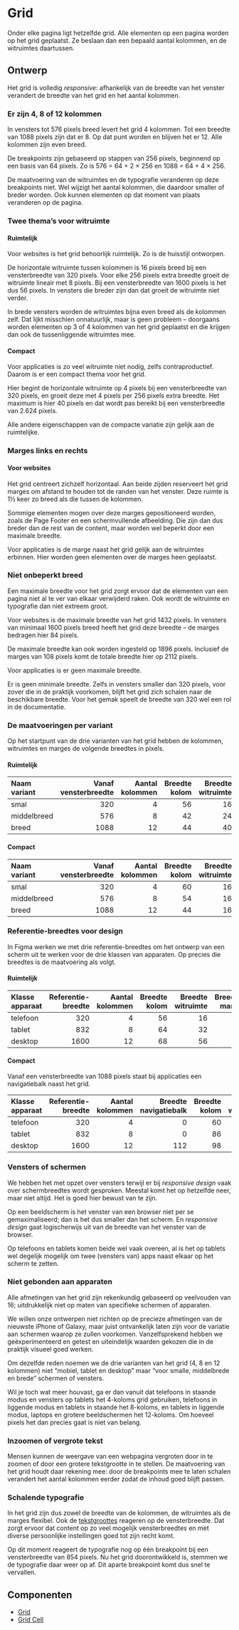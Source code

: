 
<Meta title="Docs/Designrichtlijnen/Grid" />

# Grid

Onder elke pagina ligt hetzelfde grid.
Alle elementen op een pagina worden op het grid geplaatst.
Ze beslaan dan een bepaald aantal kolommen, en de witruimtes daartussen.

## Ontwerp

Het grid is volledig _responsive_: afhankelijk van de breedte van het venster verandert de breedte van het grid en het aantal kolommen.

### Er zijn 4, 8 of 12 kolommen

In vensters tot 576 pixels breed levert het grid 4 kolommen.
Tot een breedte van 1088 pixels zijn dat er 8.
Op dat punt worden en blijven het er 12.
Alle kolommen zijn even breed.

De breakpoints zijn gebaseerd op stappen van 256 pixels, beginnend op een basis van 64 pixels.
Zo is 576 = 64 + 2 × 256 en 1088 = 64 + 4 × 256.

De maatvoering van de witruimtes en de typografie veranderen op deze breakpoints niet.
Wel wijzigt het aantal kolommen, die daardoor smaller of breder worden.
Ook kunnen elementen op dat moment van plaats veranderen op de pagina.

### Twee thema’s voor witruimte

#### Ruimtelijk

Voor websites is het grid behoorlijk ruimtelijk.
Zo is de huisstijl ontworpen.

De horizontale witruimte tussen kolommen is 16 pixels breed bij een vensterbreedte van 320 pixels.
Voor elke 256 pixels extra breedte groeit de witruimte lineair met 8 pixels.
Bij een vensterbreedte van 1600 pixels is het dus 56 pixels.
In vensters die breder zijn dan dat groeit de witruimte niet verder.

In brede vensters worden de witruimtes bijna even breed als de kolommen zelf.
Dat lijkt misschien onnatuurlijk, maar is geen probleem – doorgaans worden elementen op 3 of 4 kolommen van het grid geplaatst en die krijgen dan ook de tussenliggende witruimtes mee.

#### Compact

Voor applicaties is zo veel witruimte niet nodig, zelfs contraproductief.
Daarom is er een compact thema voor het grid.

Hier begint de horizontale witruimte op 4 pixels bij een vensterbreedte van 320 pixels,
en groeit deze met 4 pixels per 256 pixels extra breedte.
Het maximum is hier 40 pixels en dat wordt pas bereikt bij een vensterbreedte van 2.624 pixels.

Alle andere eigenschappen van de compacte variatie zijn gelijk aan de ruimtelijke.

### Marges links en rechts

#### Voor websites

Het grid centreert zichzelf horizontaal.
Aan beide zijden reserveert het grid marges om afstand te houden tot de randen van het venster.
Deze ruimte is 1½ keer zo breed als die tussen de kolommen.

Sommige elementen mogen over deze marges gepositioneerd worden, zoals de Page Footer en een schermvullende afbeelding.
Die zijn dan dus breder dan de rest van de content, maar worden wel beperkt door een maximale breedte.

Voor applicaties is de marge naast het grid gelijk aan de witruimtes erbinnen.
Hier worden geen elementen over de marges heen geplaatst.

### Niet onbeperkt breed

Een maximale breedte voor het grid zorgt ervoor dat de elementen van een pagina niet al te ver van elkaar verwijderd raken.
Ook wordt de witruimte en typografie dan niet extreem groot.

Voor websites is de maximale breedte van het grid 1432 pixels.
In vensters van minimaal 1600 pixels breed heeft het grid deze breedte – de marges bedragen hier 84 pixels.

De maximale breedte kan ook worden ingesteld op 1896 pixels.
Inclusief de marges van 108 pixels komt de totale breedte hier op 2112 pixels.

Voor applicaties is er geen maximale breedte.

Er is geen minimale breedte.
Zelfs in vensters smaller dan 320 pixels, voor zover die in de praktijk voorkomen,
blijft het grid zich schalen naar de beschikbare breedte.
Voor het gemak speelt de breedte van 320 wel een rol in de documentatie.

### De maatvoeringen per variant

Op het startpunt van de drie varianten van het grid hebben de kolommen, witruimtes en marges de volgende breedtes in pixels.

#### Ruimtelijk

| Naam variant | Vanaf vensterbreedte | Aantal kolommen | Breedte kolom | Breedte witruimte | Breedte marge | Breedte grid |
| :----------- | -------------------: | --------------: | ------------: | ----------------: | ------------: | -----------: |
| smal         |                  320 |               4 |            56 |                16 |            24 |          272 |
| middelbreed  |                  576 |               8 |            42 |                24 |            36 |          504 |
| breed        |                 1088 |              12 |            44 |                40 |            60 |          968 |

#### Compact

| Naam variant | Vanaf vensterbreedte | Aantal kolommen | Breedte kolom | Breedte witruimte | Breedte marge | Breedte grid |
| :----------- | -------------------: | --------------: | ------------: | ----------------: | ------------: | -----------: |
| smal         |                  320 |               4 |            60 |                16 |            16 |          288 |
| middelbreed  |                  576 |               8 |            54 |                16 |            16 |          544 |
| breed        |                 1088 |              12 |            44 |                16 |            16 |          944 |

### Referentie-breedtes voor design

In Figma werken we met drie referentie-breedtes om het ontwerp van een scherm uit te werken voor de drie klassen van apparaten.
Op precies die breedtes is de maatvoering als volgt.

#### Ruimtelijk

| Klasse apparaat | Referentie-breedte | Aantal kolommen | Breedte kolom | Breedte witruimte | Breedte marge | Breedte grid |
| :-------------- | -----------------: | --------------: | ------------: | ----------------: | ------------: | -----------: |
| telefoon        |                320 |               4 |            56 |                16 |            24 |          272 |
| tablet          |                832 |               8 |            64 |                32 |            48 |          736 |
| desktop         |               1600 |              12 |            68 |                56 |            84 |         1432 |

#### Compact

Vanaf een vensterbreedte van 1088 pixels staat bij applicaties een navigatiebalk naast het grid.

| Klasse apparaat | Referentie-breedte | Aantal kolommen | Breedte navigatiebalk | Breedte kolom | Breedte witruimte | Breedte marge | Breedte grid |
| :-------------- | -----------------: | --------------: | --------------------: | ------------: | ----------------: | ------------: | -----------: |
| telefoon        |                320 |               4 |                     0 |            60 |                16 |            16 |          288 |
| tablet          |                832 |               8 |                     0 |            86 |                16 |            16 |          800 |
| desktop         |               1600 |              12 |                   112 |            98 |                24 |            24 |         1440 |

### Vensters of schermen

We hebben het met opzet over vensters terwijl er bij _responsive design_ vaak over schermbreedtes wordt gesproken.
Meestal komt het op hetzelfde neer, maar niet altijd.
Het is goed hier bewust van te zijn.

Op een beeldscherm is het venster van een browser niet per se gemaximaliseerd; dan is het dus smaller dan het scherm.
En _responsive design_ gaat logischerwijs uit van de breedte van het venster van de browser.

Op telefoons en tablets komen beide wel vaak overeen,
al is het op tablets wel degelijk mogelijk om twee (vensters van) apps naast elkaar op het scherm te zetten.

### Niet gebonden aan apparaten

Alle afmetingen van het grid zijn rekenkundig gebaseerd op veelvouden van 16; uitdrukkelijk niet op maten van specifieke schermen of apparaten.

We willen onze ontwerpen niet richten op de precieze afmetingen van de nieuwste iPhone of Galaxy, maar juist ontvankelijk laten zijn voor de variatie aan schermen waarop ze zullen voorkomen.
Vanzelfsprekend hebben we geëxperimenteerd en getest en uiteindelijk waarden gekozen die in de praktijk visueel goed werken.

Om dezelfde reden noemen we de drie varianten van het grid (4, 8 en 12 kolommen) niet “mobiel, tablet en desktop” maar “voor smalle, middelbrede en brede” schermen of vensters.

Wil je toch wat meer houvast, ga er dan vanuit dat telefoons in staande modus en vensters op tablets het 4-koloms grid gebruiken, telefoons in liggende modus en tablets in staande het 8-koloms, en tablets in liggende modus, laptops en grotere beeldschermen het 12-koloms.
Om hoeveel pixels het dan precies gaat is niet van belang.

### Inzoomen of vergrote tekst

Mensen kunnen de weergave van een webpagina vergroten door in te zoomen of door een grotere tekstgrootte in te stellen.
De maatvoering van het grid houdt daar rekening mee: door de breakpoints mee te laten schalen verandert het aantal kolommen eerder zodat de inhoud goed blijft passen.

### Schalende typografie

In het grid zijn dus zowel de breedte van de kolommen, de witruimtes als de marges flexibel.
Ook de [tekstgroottes](?path=/docs/docs-designrichtlijnen-typografie--docs) reageren op de vensterbreedte.
Dat zorgt ervoor dat content op zo veel mogelijk vensterbreedtes en met diverse persoonlijke instellingen goed tot zijn recht komt.

Op dit moment reageert de typografie nog op één breakpoint bij een vensterbreedte van 854 pixels.
Nu het grid doorontwikkeld is, stemmen we de typografie daar weer op af.
Dit aparte breakpoint komt dus snel te vervallen.

## Componenten

- [Grid](?path=/docs/react_layout-grid--docs)
- [Grid Cell](?path=/docs/react_layout-grid-cell--docs)

